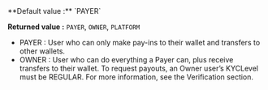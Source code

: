 <ResponseField name="UserCategory" type="string">
  **Default value :** `PAYER`
  
  **Returned value :** `PAYER`, `OWNER`, `PLATFORM`
  
  - PAYER : User who can only make pay-ins to their wallet and transfers to other wallets.
  - OWNER : User who can do everything a Payer can, plus receive transfers to their wallet. To request payouts, an Owner user’s KYCLevel must be REGULAR. For more information, see the Verification section.
</ResponseField>